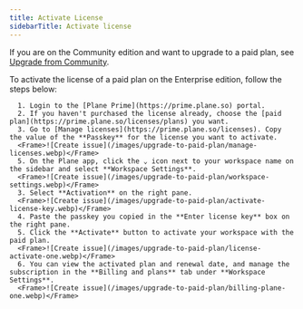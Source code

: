 ```yaml
---
title: Activate License
sidebarTitle: Activate license
---
```


If you are on the Community edition and want to upgrade to a paid plan, see [Upgrade from Community](/self-hosting/manage-plans/upgrade-from-community).

To activate the license of a paid plan on the Enterprise edition, follow the steps below:

      1. Login to the [Plane Prime](https://prime.plane.so) portal.
      2. If you haven't purchased the license already, choose the [paid plan](https://prime.plane.so/licenses/plans) you want.
      3. Go to [Manage licenses](https://prime.plane.so/licenses). Copy the value of the **Passkey** for the license you want to activate. 
      <Frame>![Create issue](/images/upgrade-to-paid-plan/manage-licenses.webp)</Frame>
      5. On the Plane app, click the ⌄ icon next to your workspace name on the sidebar and select **Workspace Settings**.
      <Frame>![Create issue](/images/upgrade-to-paid-plan/workspace-settings.webp)</Frame>
      3. Select **Activation** on the right pane.
      <Frame>![Create issue](/images/upgrade-to-paid-plan/activate-license-key.webp)</Frame>
      4. Paste the passkey you copied in the **Enter license key** box on the right pane. 
      5. Click the **Activate** button to activate your workspace with the paid plan.
      <Frame>![Create issue](/images/upgrade-to-paid-plan/license-activate-one.webp)</Frame>
      6. You can view the activated plan and renewal date, and manage the subscription in the **Billing and plans** tab under **Workspace Settings**.
      <Frame>![Create issue](/images/upgrade-to-paid-plan/billing-plane-one.webp)</Frame>



